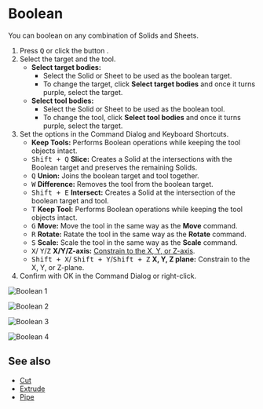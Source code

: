 
# Boolean

<Reference shortcut="Q" command="Boolean" button="Left of Command Bar" />

You can boolean on any combination of Solids and Sheets.

1. Press <kbd>Q</kbd> or click the button <ButtonIcon type="button-boolean" /> .
2. Select the target and the tool.
   - **Select target bodies:** 
      - Select the Solid or Sheet to be used as the boolean target.
      - To change the target, click **Select target bodies** and once it turns purple, select the target.
   - **Select tool bodies:** 
      - Select the Solid or Sheet to be used as the boolean tool.
      - To change the tool, click **Select tool bodies** and once it turns purple, select the target.
3. Set the options in the Command Dialog and Keyboard Shortcuts.
   - **Keep Tools:** Performs Boolean operations while keeping the tool objects intact.
   - <kbd>Shift + Q</kbd> **Slice:** Creates a Solid at the intersections with the Boolean target and preserves the remaining Solids.
   - <kbd>Q</kbd> **Union:** Joins the boolean target and tool together.
   - <kbd>W</kbd> **Difference:** Removes the tool from the boolean target.
   - <kbd>Shift + E</kbd> **Intersect:** Creates a Solid at the intersection of the boolean target and tool.
   - <kbd>T</kbd> **Keep Tool:** Performs Boolean operations while keeping the tool objects intact.
   - <kbd>G</kbd> **Move:** Move the tool in the same way as the **Move** command.
   - <kbd>R</kbd> **Rotate:** Ratate the tool in the same way as the **Rotate** command.
   - <kbd>S</kbd> **Scale:** Scale the tool in the same way as the **Scale** command.
   - <kbd>X</kbd>/ <kbd>Y</kbd>/<kbd>Z</kbd> **X/Y/Z-axis:** [Constrain to the X, Y, or Z-axis](./sketching-essentials#constrain-to-an-axis).
   - <kbd>Shift + X</kbd>/ <kbd>Shift + Y</kbd>/<kbd>Shift + Z</kbd> **X, Y, Z plane:** Constrain to the X, Y, or Z-plane.
4. Confirm with OK in the Command Dialog or right-click.

![Boolean 1](/img/boolean-1.png )

![Boolean 2](/img/boolean-2.png )

![Boolean 3](/img/boolean-3.png )

![Boolean 4](/img/boolean-4.png )

## See also
- [Cut](./cut)
- [Extrude](./extrude)
- [Pipe](./pipe)